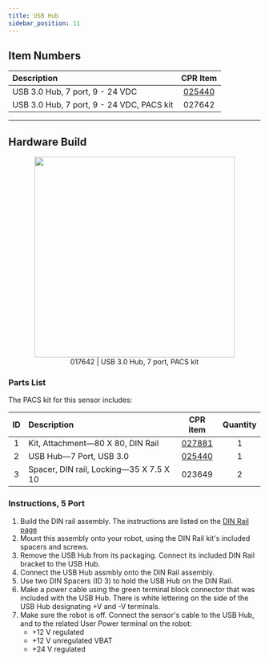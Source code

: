 ```yaml
---
title: USB Hub
sidebar_position: 11
---
```


## Item Numbers

| Description                               |                         CPR Item                         |
| :---------------------------------------- | :------------------------------------------------------: |
| USB 3.0 Hub, 7 port, 9 - 24 VDC           | [025440](/assets/pdf/clearpath_robotics_025440-TDS1.pdf) |
| USB 3.0 Hub, 7 port, 9 - 24 VDC, PACS kit |                          027642                          |

---

## Hardware Build

<center>
  <figure>
    <img
      src="/img/accessories_images/usb_hub_1.png"
      width="400"
    />
    <figcaption>017642 | USB 3.0 Hub, 7 port, PACS kit</figcaption>
  </figure>
</center>

### Parts List

The PACS kit for this sensor includes:

| ID  | Description                             |                         CPR item                         | Quantity |
| :-: | :-------------------------------------- | :------------------------------------------------------: | :------: |
|  1  | Kit, Attachment—80 X 80, DIN Rail       |           [027881](/docs/add-ons/accessories/din_rail)           |    1     |
|  2  | USB Hub—7 Port, USB 3.0                 | [025440](/assets/pdf/clearpath_robotics_025440-TDS1.pdf) |    1     |
|  3  | Spacer, DIN rail, Locking—35 X 7.5 X 10 |                          023649                          |    2     |

### Instructions, 5 Port

1.  Build the DIN rail assembly. The instructions are listed on the [DIN Rail page](/docs/add-ons/accessories/din_rail)
2.  Mount this assembly onto your robot, using the DIN Rail kit's included spacers and screws.
3.  Remove the USB Hub from its packaging.
    Connect its included DIN Rail bracket to the USB Hub.
4.  Connect the USB Hub assmbly onto the DIN Rail assembly.
5.  Use two DIN Spacers (ID 3) to hold the USB Hub on the DIN Rail.
6.  Make a power cable using the green terminal block connector that was included with the USB Hub.
    There is white lettering on the side of the USB Hub designating +V and -V terminals.
7.  Make sure the robot is off.
    Connect the sensor's cable to the USB Hub, and to the related User Power terminal on the robot:
    - +12 V regulated
    - +12 V unregulated VBAT
    - +24 V regulated
